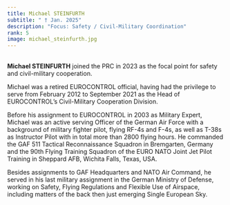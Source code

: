 ```yaml
---
title: Michael STEINFURTH
subtitle: " † Jan. 2025"
description: "Focus: Safety / Civil-Military Coordination"
rank: 5
image: michael_steinfurth.jpg
---
```


<br>
**Michael STEINFURTH** joined the PRC in 2023 as the focal point for safety and civil-military cooperation.

Michael was a retired EUROCONTROL official, having had the privilege to serve from February 2012 to September 2021 as the Head of EUROCONTROL’s Civil-Military Cooperation Division.  

Before his assignment to EUROCONTROL in 2003 as Military Expert, Michael was an active serving Officer of the German Air Force with a background of military fighter pilot, flying RF-4s and F-4s, as well as T-38s as Instructor Pilot with in total more than 2800 flying hours. He commanded the GAF 511 Tactical Reconnaissance Squadron in Bremgarten, Germany and the 90th Flying Training Squadron of the EURO NATO Joint Jet Pilot Training in Sheppard AFB, Wichita Falls, Texas, USA.

Besides assignments to GAF Headquarters and NATO Air Command, he served in his last military assignment in the German Ministry of Defense, working on Safety, Flying Regulations and Flexible Use of Airspace, including matters of the back then just emerging Single European Sky.  
